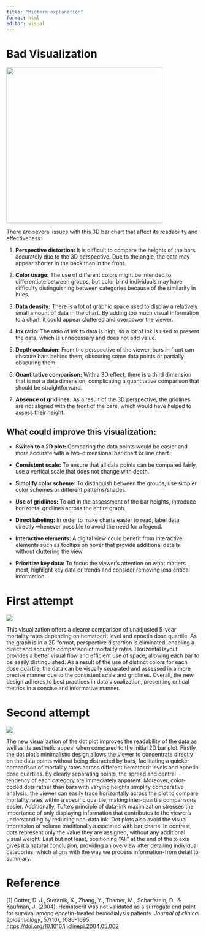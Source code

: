 ```yaml
---
title: "Midterm explanation"
format: html
editor: visual
---
```


# Bad Visualization

![](badvisualization.PNG){fig-align="center" width="407"}

There are several issues with this 3D bar chart that affect its readability and effectiveness:

1.  **Perspective distortion:** It is difficult to compare the heights of the bars accurately due to the 3D perspective. Due to the angle, the data may appear shorter in the back than in the front.

2.  **Color usage:** The use of different colors might be intended to differentiate between groups, but color blind individuals may have difficulty distinguishing between categories because of the similarity in hues.

3.  **Data density:** There is a lot of graphic space used to display a relatively small amount of data in the chart. By adding too much visual information to a chart, it could appear cluttered and overpower the viewer.

4.  **Ink ratio:** The ratio of ink to data is high, so a lot of ink is used to present the data, which is unnecessary and does not add value.

5.  **Depth occlusion:** From the perspective of the viewer, bars in front can obscure bars behind them, obscuring some data points or partially obscuring them.

6.  **Quantitative comparison:** With a 3D effect, there is a third dimension that is not a data dimension, complicating a quantitative comparison that should be straightforward.

7.  **Absence of gridlines:** As a result of the 3D perspective, the gridlines are not aligned with the front of the bars, which would have helped to assess their height.

## What could improve this visualization:

-   **Switch to a 2D plot:** Comparing the data points would be easier and more accurate with a two-dimensional bar chart or line chart.

-   **Consistent scale:** To ensure that all data points can be compared fairly, use a vertical scale that does not change with depth.

-   **Simplify color scheme:** To distinguish between the groups, use simpler color schemes or different patterns/shades.

-   **Use of gridlines:** To aid in the assessment of the bar heights, introduce horizontal gridlines across the entire graph.

-   **Direct labeling:** In order to make charts easier to read, label data directly whenever possible to avoid the need for a legend.

-   **Interactive elements:** A digital view could benefit from interactive elements such as tooltips on hover that provide additional details without cluttering the view.

-   **Prioritize key data:** To focus the viewer's attention on what matters most, highlight key data or trends and consider removing less critical information.

# First attempt

![](finaltry.png){fig-align="center"}

This visualization offers a clearer comparison of unadjusted 5-year mortality rates depending on hematocrit level and epoetin dose quartile. As the graph is in a 2D format, perspective distortion is eliminated, enabling a direct and accurate comparison of mortality rates. Horizontal layout provides a better visual flow and efficient use of space, allowing each bar to be easily distinguished. As a result of the use of distinct colors for each dose quartile, the data can be visually separated and assessed in a more precise manner due to the consistent scale and gridlines. Overall, the new design adheres to best practices in data visualization, presenting critical metrics in a concise and informative manner.

# Second attempt

![](finaltry2.png){fig-align="center"}

The new visualization of the dot plot improves the readability of the data as well as its aesthetic appeal when compared to the initial 2D bar plot. Firstly, the dot plot's minimalistic design allows the viewer to concentrate directly on the data points without being distracted by bars, facilitating a quicker comparison of mortality rates across different hematocrit levels and epoetin dose quartiles. By clearly separating points, the spread and central tendency of each category are immediately apparent. Moreover, color-coded dots rather than bars with varying heights simplify comparative analysis; the viewer can easily trace horizontally across the plot to compare mortality rates within a specific quartile, making inter-quartile comparisons easier. Additionally, Tufte's principle of data-ink maximization stresses the importance of only displaying information that contributes to the viewer's understanding by reducing non-data ink. Dot plots also avoid the visual impression of volume traditionally associated with bar charts. In contrast, dots represent only the value they are assigned, without any additional visual weight. Last but not least, positioning "All" at the end of the x-axis gives it a natural conclusion, providing an overview after detailing individual categories, which aligns with the way we process information-from detail to summary.

# Reference

\[1\] Cotter, D. J., Stefanik, K., Zhang, Y., Thamer, M., Scharfstein, D., & Kaufman, J. (2004). Hematocrit was not validated as a surrogate end point for survival among epoetin-treated hemodialysis patients. *Journal of clinical epidemiology*, 57(10), 1086-1095. <https://doi.org/10.1016/j.jclinepi.2004.05.002>
